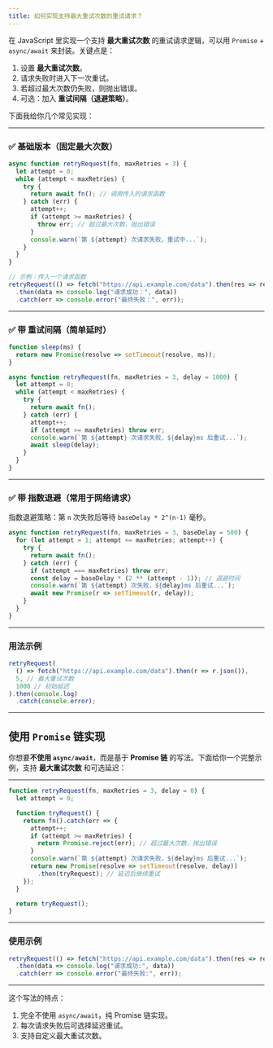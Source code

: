```yaml
---
title: 如何实现支持最大重试次数的重试请求？
---
```


在 JavaScript 里实现一个支持 **最大重试次数** 的重试请求逻辑，可以用 `Promise` + `async/await` 来封装。关键点是：

1. 设置 **最大重试次数**。
2. 请求失败时进入下一次重试。
3. 若超过最大次数仍失败，则抛出错误。
4. 可选：加入 **重试间隔（退避策略）**。

下面我给你几个常见实现：

---

### ✅ 基础版本（固定最大次数）

```js
async function retryRequest(fn, maxRetries = 3) {
  let attempt = 0;
  while (attempt < maxRetries) {
    try {
      return await fn(); // 调用传入的请求函数
    } catch (err) {
      attempt++;
      if (attempt >= maxRetries) {
        throw err; // 超过最大次数，抛出错误
      }
      console.warn(`第 ${attempt} 次请求失败，重试中...`);
    }
  }
}

// 示例：传入一个请求函数
retryRequest(() => fetch("https://api.example.com/data").then(res => res.json()), 3)
  .then(data => console.log("请求成功：", data))
  .catch(err => console.error("最终失败：", err));
```

---

### ✅ 带 **重试间隔**（简单延时）

```js
function sleep(ms) {
  return new Promise(resolve => setTimeout(resolve, ms));
}

async function retryRequest(fn, maxRetries = 3, delay = 1000) {
  let attempt = 0;
  while (attempt < maxRetries) {
    try {
      return await fn();
    } catch (err) {
      attempt++;
      if (attempt >= maxRetries) throw err;
      console.warn(`第 ${attempt} 次请求失败，${delay}ms 后重试...`);
      await sleep(delay);
    }
  }
}
```

---

### ✅ 带 **指数退避**（常用于网络请求）

指数退避策略：第 `n` 次失败后等待 `baseDelay * 2^(n-1)` 毫秒。

```js
async function retryRequest(fn, maxRetries = 3, baseDelay = 500) {
  for (let attempt = 1; attempt <= maxRetries; attempt++) {
    try {
      return await fn();
    } catch (err) {
      if (attempt === maxRetries) throw err;
      const delay = baseDelay * (2 ** (attempt - 1)); // 退避时间
      console.warn(`第 ${attempt} 次失败，${delay}ms 后重试...`);
      await new Promise(r => setTimeout(r, delay));
    }
  }
}
```

---

### 用法示例

```js
retryRequest(
  () => fetch("https://api.example.com/data").then(r => r.json()), 
  5, // 最大重试次数
  1000 // 初始延迟
).then(console.log)
  .catch(console.error);
```

---

## 使用 `Promise` 链实现

你想要**不使用 `async/await`**，而是基于 **Promise 链** 的写法。下面给你一个完整示例，支持 **最大重试次数** 和可选延迟：

---

```js
function retryRequest(fn, maxRetries = 3, delay = 0) {
  let attempt = 0;

  function tryRequest() {
    return fn().catch(err => {
      attempt++;
      if (attempt >= maxRetries) {
        return Promise.reject(err); // 超过最大次数，抛出错误
      }
      console.warn(`第 ${attempt} 次请求失败，${delay}ms 后重试...`);
      return new Promise(resolve => setTimeout(resolve, delay))
        .then(tryRequest); // 延迟后继续重试
    });
  }

  return tryRequest();
}
```

---

### 使用示例

```js
retryRequest(() => fetch("https://api.example.com/data").then(res => res.json()), 3, 1000)
  .then(data => console.log("请求成功:", data))
  .catch(err => console.error("最终失败:", err));
```

---

这个写法的特点：

1. 完全不使用 `async/await`，纯 Promise 链实现。
2. 每次请求失败后可选择延迟重试。
3. 支持自定义最大重试次数。
